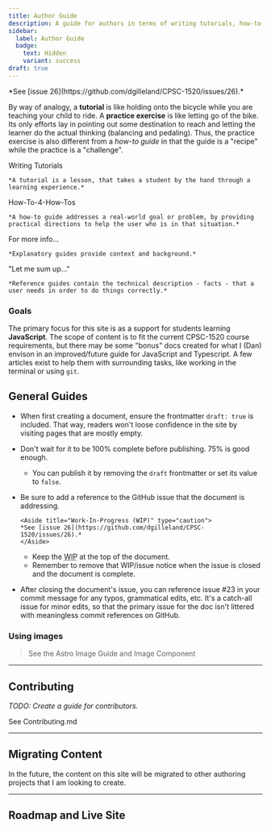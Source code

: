 ```yaml
---
title: Author Guide
description: A guide for authors in terms of writing tutorials, how-to-guides, explanations, and references.
sidebar:
  label: Author Guide
  badge: 
    text: Hidden
    variant: success
draft: true
---
```



<Aside title="Work-In-Progress (WIP)" type="caution">
*See [issue 26](https://github.com/dgilleland/CPSC-1520/issues/26).*
</Aside>

By way of analogy, a **tutorial** is like holding onto the bicycle while you are teaching your child to ride. A **practice exercise** is like letting go of the bike. Its only efforts lay in pointing out some destination to reach and letting the learner do the actual thinking (balancing and pedaling). Thus, the practice exercise is also different from a *how-to guide* in that the guide is a "recipe" while the practice is a "challenge".

<CardGrid>
  <Card title="Tutorials" icon="pen">
    <LinkButton variant="primary" icon="pen" iconPlacement="start" href="/CPSC-1520/about/writing-tutorials">Writing Tutorials</LinkButton>

    *A tutorial is a lesson, that takes a student by the hand through a learning experience.*
  </Card>
  <Card title="How-To Guides" icon="open-book">
    <LinkButton variant="secondary" icon="open-book" iconPlacement="start" href="/CPSC-1520/about/writing-how-to-guides">How-To-4-How-Tos</LinkButton>

    *A how-to guide addresses a real-world goal or problem, by providing practical directions to help the user who is in that situation.*
  </Card>
  <Card title="Explanations" icon="document">
    <LinkButton variant="secondary" icon="document" iconPlacement="start" href="/CPSC-1520/about/writing-explanations">For more info...</LinkButton>

    *Explanatory guides provide context and background.*
  </Card>
  <Card title="References" icon="comment">
    <LinkButton variant="secondary" icon="comment" iconPlacement="start" href="/CPSC-1520/about/writing-reference-docs">"Let me sum up..."</LinkButton>

    *Reference guides contain the technical description - facts - that a user needs in order to do things correctly.*
  </Card>
</CardGrid>

### Goals

The primary focus for this site is as a support for students learning **JavaScript**. The scope of content is to fit the current CPSC-1520 course requirements, but there may be some "bonus" docs created for what I (Dan) envison in an improved/future guide for JavaScript and Typescript. A few articles exist to help them with surrounding tasks, like working in the terminal or using `git`.

## General Guides

- When first creating a document, ensure the frontmatter `draft: true` is included. That way, readers won't loose confidence in the site by visiting pages that are mostly empty.
- Don't wait for it to be 100% complete before publishing. 75% is good enough.
  - You can publish it by removing the `draft` frontmatter or set its value to `false`.
- Be sure to add a reference to the GitHub issue that the document is addressing.

  ```mdx
  <Aside title="Work-In-Progress (WIP)" type="caution">
  *See [issue 26](https://github.com/dgilleland/CPSC-1520/issues/26).*
  </Aside>
  ```

  - Keep the <abbr title="Work In Progress">WIP</abbr> at the top of the document.
  - Remember to remove that WIP/issue notice when the issue is closed and the document is complete.
- After closing the document's issue, you can reference issue #23 in your commit message for any typos, grammatical edits, etc. It's a catch-all issue for minor edits, so that the primary issue for the doc isn't littered with meaningless commit references on GitHub.

### Using images

> See the Astro <LinkButton href="https://docs.astro.build/en/guides/images/" target="_blank" variant='minimal' icon="external">Image Guide</LinkButton> and <LinkButton href="https://docs.astro.build/en/reference/modules/astro-assets/" target="_blank" variant='minimal' icon="external">Image Component</LinkButton>

----

## Contributing

*TODO: Create a guide for contributors.*

<LinkButton variant="secondary" icon="external" href="https://contributing.md/" target="_blank">See Contributing.md</LinkButton>

----

## Migrating Content

In the future, the content on this site will be migrated to other authoring projects that I am looking to create.

----

## Roadmap and Live Site

<CardGrid>
  <LinkCard title="See the Roadmap" href="https://github.com/dgilleland/CPSC-1520/issues/1" target="_blank" />
  <LinkCard title="Open Live Site" href="https://dgilleland.github.io/CPSC-1520/about/start-here/" target="_blank" />
</CardGrid>
